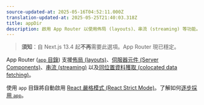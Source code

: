 ```yaml
---
source-updated-at: 2025-05-16T04:52:11.000Z
translation-updated-at: 2025-05-25T21:40:03.318Z
title: appDir
description: 啟用 App Router 以使用佈局 (layouts)、串流 (streaming) 等功能。
---
```


> **須知**：自 Next.js 13.4 起**不再**需要此選項。App Router 現已穩定。

App Router ([`app` 目錄](/docs/app/building-your-application/routing)) 支援[佈局 (layouts)](/docs/app/building-your-application/routing/pages-and-layouts)、[伺服器元件 (Server Components)](/docs/app/building-your-application/rendering/server-components)、[串流 (streaming)](/docs/app/building-your-application/routing/loading-ui-and-streaming) 以及[同位置資料獲取 (colocated data fetching)](/docs/app/building-your-application/data-fetching)。

使用 `app` 目錄將自動啟用 [React 嚴格模式 (React Strict Mode)](https://react.dev/reference/react/StrictMode)。了解如何[逐步採用 `app`](/docs/app/building-your-application/upgrading/app-router-migration#migrating-from-pages-to-app)。